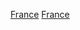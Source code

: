 {{Portal box|法國|體育運動}}
{{Year by category
|m=2
|c=0
|d=1
|y=5
|cat     = 法國體育
|sortkey = 體育
|parent = 各年份法國體育
|subcat  = 2015年法國
}}
[[Category:2015年各國體育|France]]
[[Category:2015年歐洲體育|France]]